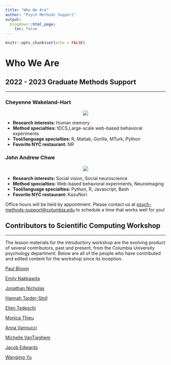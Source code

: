 ```yaml
---
title: "Who We Are"
author: "Psych Methods Support"
output:
  blogdown::html_page:
    toc: false
---
```


```r
knitr::opts_chunk$set(echo = FALSE)
```

# Who We Are

## 2022 - 2023 Graduate Methods Support

---

<div class="row">
<div class="col-md-6">
### Cheyenne Wakeland-Hart

<p style="text-align:center;"><img src="/images/chey.png"></p>

- <b>Research interests: </b> Human memory
- <b>Method specialties: </b> tDCS,Large-scale web-based behavioral experiments 
- <b>Tool/language specialties: </b> R, Matlab, Gorilla, MTurk, Python
- <b>Favorite NYC restaurant: </b> NR
</div>

<div class="col-md-6">
### John Andrew Chwe

<p style="text-align:center;"><img src="/images/jac.jpg"></p>

- <b>Research interests: </b>Social vision, Social neuroscience
- <b>Method specialties: </b>Web-based behavioral experiments, Neuroimaging
- <b>Tool/language specialties: </b>Python, R, Javascript, Bash
- <b>Favorite NYC restaurant: </b>KazuNori
</div>
</div>

Office hours will be held by appointment. Please contact us at [psych-methods-support@columbia.edu](mailto:psych-methods-support@columbia.edu){target="_blank"} to schedule a time that works well for you!

## Contributors to Scientific Computing Workshop

---

The lesson materials for the introductory workshop are the evolving product of several contributors, past and present, from the Columbia University psychology department. Below are all of the people who have contributed and edited content for the workshop since its inception.

[Paul Bloom](https://github.com/pab2163){target="_blank"}

[Emily Nakkawita](https://github.com/emilynakka){target="_blank"}

[Jonathan Nicholas](https://github.com/boomsbloom){target="_blank"}

[Hannah Tarder-Stoll](https://github.com/hannahtarder-stoll){target="_blank"}

[Ellen Tedeschi](https://github.com/etedeschi){target="_blank"}

[Monica Thieu](https://github.com/monicathieu){target="_blank"}

[Anna Vannucci](https://github.com/avannucci){target="_blank"}

[Michelle VanTieghem](https://github.com/mvantieghem){target="_blank"}

[Jacob Edwards](https://github.com/amnion){target="_blank"}

[Wangjing Yu](https://github.com/YuWangjing){target="_blank"}
